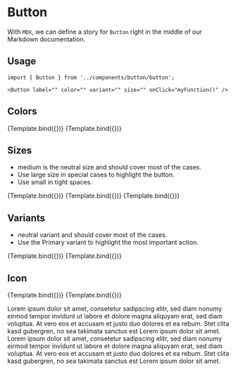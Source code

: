 


<Meta title="Components/DataInput/Button" component={Button} />


# Button

With `MDX`, we can define a story for `Button` right in the middle of our
Markdown documentation.

## Usage

```
import { Button } from '../components/button/button';

<Button label="" color="" variant="" size="" onClick="myFunction()" />
```

## Colors

<Canvas>
  <Story 
    name="Primary"
    args={{ 
      label: 'primary',
      color: 'primary',
      variant: 'contained',
      size: 'medium',
      startIcon: '',
      endIcon: '',
      onClick: undefined,
    }}>
    {Template.bind({})}
  </Story>
  <Story 
    name="Neutral"
    args={{ 
      label: 'neutral',
      color: 'neutral',
      variant: 'contained',
      size: 'medium',
      startIcon: '',
      endIcon: '',
      onClick: undefined,
    }}>
    {Template.bind({})}
   </Story>
</Canvas>

## Sizes

- medium is the neutral size and should cover most of the cases.
- Use large size in special cases to highlight the button.
- Use small in tight spaces.

<Canvas>
  <Story 
    name="Small"
    args={{ 
      label: 'small',
      color: 'neutral',
      variant: 'contained',
      size: 'small',
      startIcon: '',
      endIcon: '',
      onClick: undefined,
    }}>
    {Template.bind({})}
   </Story>
     <Story 
    name="Medium"
    args={{ 
      label: 'medium',
      color: 'neutral',
      variant: 'contained',
      size: 'medium',
      startIcon: '',
      endIcon: '',
      onClick: undefined,
    }}>
    {Template.bind({})}
   </Story>
  <Story 
    name="Large"
    args={{ 
      label: 'large',
      color: 'neutral',
      variant: 'contained',
      startIcon: '',
      endIcon: '',
      size: 'large',
      onClick: undefined,
    }}>
    {Template.bind({})}
   </Story>
</Canvas>


## Variants

- neutral variant and should cover most of the cases.
- Use the Primary variant to highlight the most important action.

<Canvas>
  <Story 
    name="Contained"
    args={{ 
      label: 'contained',
      color: 'neutral',
      variant: 'contained',
      size: 'medium',
      startIcon: '',
      endIcon: '',
      onClick: undefined,
    }}>
    {Template.bind({})}
   </Story>
     <Story 
    name="Outlined"
    args={{ 
      label: 'outlined',
      color: 'neutral',
      variant: 'outlined',
      size: 'medium',
      startIcon: '',
      endIcon: '',
      onClick: undefined,
    }}>
    {Template.bind({})}
   </Story>
</Canvas>

## Icon

<Canvas>
  <Story 
    name="startIcon"
    args={{ 
      label: 'startIcon',
      color: 'neutral',
      variant: 'contained',
      size: 'medium',
      startIcon: 'image',
      endIcon: '',
      onClick: undefined,
    }}>
    {Template.bind({})}
   </Story>
     <Story 
    name="endIcon"
    args={{ 
      label: 'endIcon',
      color: 'neutral',
      variant: 'contained',
      size: 'medium',
      startIcon: '',
      endIcon: 'image',
      onClick: undefined,
    }}>
    {Template.bind({})}
   </Story>
</Canvas>

Lorem ipsum dolor sit amet, consetetur sadipscing elitr, sed diam nonumy eirmod tempor invidunt ut labore et dolore magna aliquyam erat, sed diam voluptua. At vero eos et accusam et justo duo dolores et ea rebum. Stet clita kasd gubergren, no sea takimata sanctus est Lorem ipsum dolor sit amet. Lorem ipsum dolor sit amet, consetetur sadipscing elitr, sed diam nonumy eirmod tempor invidunt ut labore et dolore magna aliquyam erat, sed diam voluptua. At vero eos et accusam et justo duo dolores et ea rebum. Stet clita kasd gubergren, no sea takimata sanctus est Lorem ipsum dolor sit amet.